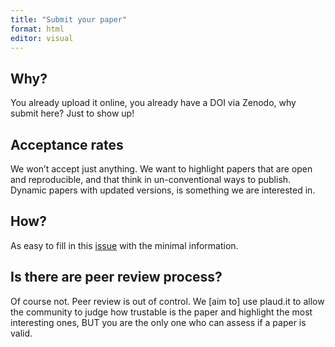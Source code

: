 ```yaml
---
title: "Submit your paper"
format: html
editor: visual
---
```


## Why?

You already upload it online, you already have a DOI via Zenodo, why submit here? Just to show up!

## Acceptance rates

We won't accept just anything. We want to highlight papers that are open and reproducible, and that think in un-conventional ways to publish. Dynamic papers with updated versions, is something we are interested in.

## How?

As easy to fill in this [issue](https://github.com/PunkEditors/Anti-Journal/issues/new?assignees=ibartomeus&labels=&template=new-paper.md&title=Submit+a+paper+to+the+Anti-Journal) with the minimal information.

## Is there are peer review process?

Of course not. Peer review is out of control. We \[aim to\] use plaud.it to allow the community to judge how trustable is the paper and highlight the most interesting ones, BUT you are the only one who can assess if a paper is valid.
